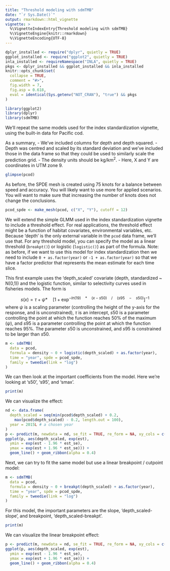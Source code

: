 ```yaml
---
title: "Threshold modeling with sdmTMB"
date: "`r Sys.Date()`"
output: rmarkdown::html_vignette
vignette: >
  %\VignetteIndexEntry{Threshold modeling with sdmTMB}
  %\VignetteEngine{knitr::rmarkdown}
  %\VignetteEncoding{UTF-8}
---
```


```r
dplyr_installed <- require("dplyr", quietly = TRUE)
ggplot_installed <- require("ggplot2", quietly = TRUE)
inla_installed <- requireNamespace("INLA", quietly = TRUE)
pkgs <- dplyr_installed && ggplot_installed && inla_installed
knitr::opts_chunk$set(
  collapse = TRUE,
  comment = "#>",
  fig.width = 7,
  fig.asp = 0.618,
  eval = identical(Sys.getenv("NOT_CRAN"), "true") && pkgs
)
```

```r
library(ggplot2)
library(dplyr)
library(sdmTMB)
```

We'll repeat the same models used for the index standardization vignette, using the built-in data for Pacific cod. 

As a summary, 
- We've included columns for depth and depth squared. 
- Depth was centred and scaled by its standard deviation and we've included those in the data frame so that they could be used to similarly scale the prediction grid.
- The density units should be kg/km^2^.
- Here, X and Y are coordinates in UTM zone 9.

```r
glimpse(pcod)
```

As before, the SPDE mesh is created using 75 knots for a balance between speed and accuracy. You will likely want to use more for applied scenarios. You will want to make sure that increasing the number of knots does not change the conclusions.

```r
pcod_spde <- make_mesh(pcod, c("X", "Y"), cutoff = 12)
```

We will extend the simple GLMM used in the index standardization vignette to include a threshold effect. For real applications, the threshold effect might be a function of habitat covariates, environmental variables, etc. Because 'depth' is the only external variable in the `pcod` data frame, we'll use that. For any threshold model, you can specify the model as a linear threshold (`breakpt()`) or logistic (`logistic()`) as part of the formula. Note: as before, if we want to use this model for index standardization then we need to include `0 + as.factor(year)` or `-1 + as.factor(year)` so that we have a factor predictor that represents the mean estimate for each time slice.

This first example uses the 'depth_scaled' covariate (depth, standardized ~ N(0,1)) and the logistic function, similar to selectivity curves used in fisheries models. The form is 

$$s(x)=\tau + \psi *\quad { \left[ 1+{ \exp }^{ -ln\left( 19 \right) \quad *\quad \left( x-s50 \right) \quad /\quad \left( s95\quad -\quad s50 \right)  } \right]  }^{ -1 }$$
where $\psi$ is a scaling parameter (controlling the height of the y-axis for the response, and is unconstrained), $\tau$ is an intercept, $s50$ is a parameter controlling the point at which the function reaches 50% of the maximum ($\psi$), and $s95$ is a parameter controlling the point at which the function reaches 95%. The parameter $s50$ is unconstrained, and $s95$ is constrained to be larger than $s50$.

```r
m <- sdmTMB(
  data = pcod,
  formula = density ~ 0 + logistic(depth_scaled) + as.factor(year),
  time = "year", spde = pcod_spde,
  family = tweedie(link = "log")
)
```

We can then look at the important coefficients from the model. Here we're looking at 's50', 's95', and 'smax'.

```r
print(m)
```

We can visualize the effect:

```r
nd <- data.frame(
  depth_scaled = seq(min(pcod$depth_scaled) + 0.2, 
    max(pcod$depth_scaled) - 0.2, length.out = 100), 
  year = 2015L # a chosen year
)
p <- predict(m, newdata = nd, se_fit = TRUE, re_form = NA, xy_cols = c("X", "Y"))
ggplot(p, aes(depth_scaled, exp(est), 
  ymin = exp(est - 1.96 * est_se), 
  ymax = exp(est + 1.96 * est_se))) +
  geom_line() + geom_ribbon(alpha = 0.4)
```

Next, we can try to fit the same model but use a linear breakpoint / cutpoint model:

```r
m <- sdmTMB(
  data = pcod,
  formula = density ~ 0 + breakpt(depth_scaled) + as.factor(year),
  time = "year", spde = pcod_spde,
  family = tweedie(link = "log")
)
```

For this model, the important parameters are the slope, 'depth_scaled-slope', and breakpoint, 'depth_scaled-breakpt'.

```r
print(m)
```

We can visualize the linear breakpoint effect:

```r
p <- predict(m, newdata = nd, se_fit = TRUE, re_form = NA, xy_cols = c("X", "Y"))
ggplot(p, aes(depth_scaled, exp(est), 
  ymin = exp(est - 1.96 * est_se), 
  ymax = exp(est + 1.96 * est_se))) +
  geom_line() + geom_ribbon(alpha = 0.4)
```
